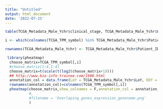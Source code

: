 ```yaml
---
title: "Untitled"
output: html_document
date: '2022-07-25'
---
```


```r
table(TCGA_Metadata_Male_Ychr$clinical_stage, TCGA_Metadata_Male_Ychr$LoY)
```

```r
i <- which(colnames(TCGA_TPM_symbol) %in% TCGA_Metadata_Male_Ychr$Patient_ID)
```

```r
rownames(TCGA_Metadata_Male_Ychr) <- TCGA_Metadata_Male_Ychr$Patient_ID
```


```r
 library(pheatmap)
  choose_matrix=TCGA_TPM_symbol[,i]
  #choose_matrix[1:4,1:4]
  choose_matrix=t(scale(t(log2(choose_matrix+1))))  
  ## http://www.bio-info-trainee.com/1980.html
  annotation_col = data.frame(LoY = TCGA_Metadata_Male_Ychr$LoY, EDY = TCGA_Metadata_Male_Ychr$EDY, Stage = TCGA_Metadata_Male_Ychr$clinical_stage)
  rownames(annotation_col)=colnames(TCGA_TPM_symbol[,i])
  pheatmap(choose_matrix,show_colnames = F,annotation_col = annotation_col
           #,
           #filename = 'Overlaping_genes_expression_genename.png'
           )
  
```